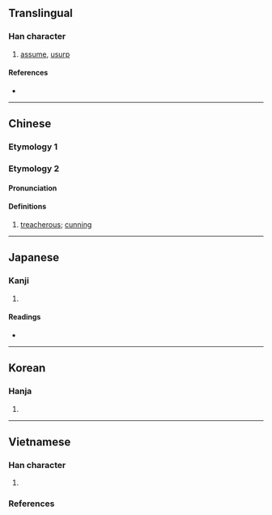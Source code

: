 {{also|僭}}
{{character info/new}}
==Translingual==

===Han character===
{{Han char|rn=9|rad=人|as=12|sn=14|four=25263|canj=OQOA|ids=⿰亻替}}

# [[assume]], [[usurp]]

====References====
* {{Han ref|kx=0117.080|dkj=01111|dj=0248.140|hdz=10216.090|uh=50E3|ud=20707|bh=E0FD|bd=57597}}

----

==Chinese==
{{zh-forms}}

===Etymology 1===
{{zh-see|僭|a}}

===Etymology 2===
====Pronunciation====
{{zh-pron
|m=tiě
|c=
|mc=y
|oc=y
|ma=
|cat=a
}}

====Definitions====
{{zh-hanzi}}

# [[treacherous]]; [[cunning]]

----

==Japanese==

===Kanji===
{{ja-kanji|grade=|rs=人12}}

# {{defn|lang=ja|sort=人12}}

====Readings====
* {{ja-readings|on=[[せん]] (sen), [[しん]] (shin)|kun=[[おごる]] (ogoru)}}

----

==Korean==

===Hanja===
{{ko-hanja|hangeul=참|rv=cham|mr=ch'am}}

# {{defn|lang=ko|sort=人12}}

----

==Vietnamese==

===Han character===
{{vi-readings|rs=人12
|hanviet=tém-btcn, tím-btcn, tiếm
}}

# {{defn|lang=vi|sort=人12}}

===References===
<references/>